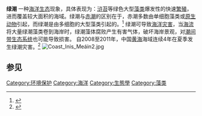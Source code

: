 '''绿潮''' 一种[[海洋生態系統|海洋生态]]现象，具体表现为：[[浒苔|浒苔]]等绿色大型[[藻类|藻类]]爆发性的快速[[繁殖|繁殖]]，进而覆盖较大面积的海域。绿潮与[[赤潮|赤潮]]的区别在于，赤潮多数由单细胞藻类或[[原生动物|原生动物]]引起，而绿潮是由多细胞的大型藻类引起的。<ref>{{cite web|url=http://www.chinanews.com/gn/2011/07-22/3203872.shtml|title=黄海连续五年出现浒苔绿潮 成因仍无定论|accessdate=2011年8月17日|publisher=中国新闻网|date=2011年7月22日}}</ref>
绿潮可导致[[海洋灾害|海洋灾害]]，当[[海流|海流]]将大量绿潮藻类卷到海岸时，绿潮藻体腐败产生有害气体，破坏海岸景观，对[[潮間帶|潮间带生态系统]]也可能导致损害。
自2008至2011年，中国[[黄海|黄海]]海域连续4年在夏季发生绿潮灾害。<ref>{{cite web|url=http://www.chinanews.com/gn/2011/07-09/3170020.shtml|title=黄海海域连续4年现"绿潮" 中国发布三级黄色警报|accessdate=2011年8月17日|publisher=中国新闻网|date=2011年7月9日}}</ref>
[[File:Coast_Inis_Meáin2.jpg|thumb]]
==参见==
<references/>

[[Category:环境保护|Category:环境保护]]
[[Category:海洋|Category:海洋]]
[[Category:生態學|Category:生態學]]
[[Category:藻类|Category:藻类]]